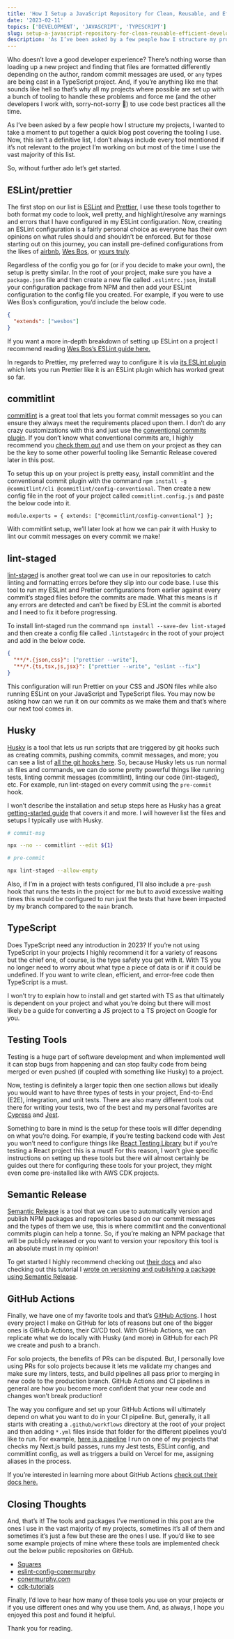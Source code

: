```yaml
---
title: 'How I Setup a JavaScript Repository for Clean, Reusable, and Efficient Development'
date: '2023-02-11'
topics: ['DEVELOPMENT', 'JAVASCRIPT', 'TYPESCRIPT']
slug: setup-a-javascript-repository-for-clean-reusable-efficient-development
description: 'As I’ve been asked by a few people how I structure my projects, I wanted to take a moment to put together a quick blog post covering the tooling I use.'
---
```


Who doesn’t love a good developer experience? There’s nothing worse than loading up a new project and finding that files are formatted differently depending on the author, random commit messages are used, or `any` types are being cast in a TypeScript project. And, if you’re anything like me that sounds like hell so that’s why all my projects where possible are set up with a bunch of tooling to handle these problems and force me (and the other developers I work with, sorry-not-sorry 👀) to use code best practices all the time.

As I’ve been asked by a few people how I structure my projects, I wanted to take a moment to put together a quick blog post covering the tooling I use. Now, this isn’t a definitive list, I don’t always include every tool mentioned if it’s not relevant to the project I’m working on but most of the time I use the vast majority of this list.

So, without further ado let’s get started.

## ESLint/prettier

The first stop on our list is [ESLint](https://eslint.org/) and [Prettier](https://prettier.io/), I use these tools together to both format my code to look, well pretty, and highlight/resolve any warnings and errors that I have configured in my ESLint configuration. Now, creating an ESLint configuration is a fairly personal choice as everyone has their own opinions on what rules should and shouldn’t be enforced. But for those starting out on this journey, you can install pre-defined configurations from the likes of [airbnb](https://www.npmjs.com/package/eslint-config-airbnb), [Wes Bos](https://www.npmjs.com/package/eslint-config-wesbos), or [yours truly](https://www.npmjs.com/package/eslint-config-conermurphy).

Regardless of the config you go for (or if you decide to make your own), the setup is pretty similar. In the root of your project, make sure you have a `package.json` file and then create a new file called `.eslintrc.json`, install your configuration package from NPM and then add your ESLint configuration to the config file you created. For example, if you were to use Wes Bos’s configuration, you’d include the below code.

```json:[]:.eslintrc.json
{
  "extends": ["wesbos"]
}
```

If you want a more in-depth breakdown of setting up ESLint on a project I recommend reading [Wes Bos’s ESLint guide here.](https://github.com/wesbos/eslint-config-wesbos)

In regards to Prettier, my preferred way to configure it is via [its ESLint plugin](https://github.com/prettier/eslint-plugin-prettier) which lets you run Prettier like it is an ESLint plugin which has worked great so far.

## commitlint

[commitlint](https://commitlint.js.org/#/) is a great tool that lets you format commit messages so you can ensure they always meet the requirements placed upon them. I don’t do any crazy customizations with this and just use the [conventional commits plugin](https://www.npmjs.com/package/@commitlint/config-conventional). If you don’t know what conventional commits are, I highly recommend you [check them out](https://www.conventionalcommits.org/en/v1.0.0/) and use them on your project as they can be the key to some other powerful tooling like Semantic Release covered later in this post.

To setup this up on your project is pretty easy, install commitlint and the conventional commit plugin with the command `npm install -g @commitlint/cli @commitlint/config-conventional`. Then create a new config file in the root of your project called `commitlint.config.js` and paste the below code into it.

```js:[]:./commitlint.config.js:JAVASCRIPT
module.exports = { extends: ["@commitlint/config-conventional"] };
```

With commitlint setup, we’ll later look at how we can pair it with Husky to lint our commit messages on every commit we make!

## lint-staged

[lint-staged](https://github.com/okonet/lint-staged) is another great tool we can use in our repositories to catch linting and formatting errors before they slip into our code base. I use this tool to run my ESLint and Prettier configurations from earlier against every commit’s staged files before the commits are made. What this means is if any errors are detected and can’t be fixed by ESLint the commit is aborted and I need to fix it before progressing.

To install lint-staged run the command `npm install --save-dev lint-staged` and then create a config file called `.lintstagedrc` in the root of your project and add in the below code.

```json
{
  "**/*.{json,css}": ["prettier --write"],
  "**/*.{ts,tsx,js,jsx}": ["prettier --write", "eslint --fix"]
}
```

This configuration will run Prettier on your CSS and JSON files while also running ESLint on your JavaScript and TypeScript files. You may now be asking how can we run it on our commits as we make them and that’s where our next tool comes in.

## Husky

[Husky](https://typicode.github.io/husky/#/) is a tool that lets us run scripts that are triggered by git hooks such as creating commits, pushing commits, commit messages, and more; you can see a list of [all the git hooks here](https://git-scm.com/docs/githooks). So, because Husky lets us run normal `sh` files and commands, we can do some pretty powerful things like running tests, linting commit messages (commitlint), linting our code (lint-staged), etc. For example, run lint-staged on every commit using the `pre-commit` hook.

I won’t describe the installation and setup steps here as Husky has a great [getting-started guide](https://typicode.github.io/husky/#/?id=automatic-recommended) that covers it and more. I will however list the files and setups I typically use with Husky.

```bash
# commit-msg

npx --no -- commitlint --edit ${1}
```

```bash
# pre-commit

npx lint-staged --allow-empty
```

Also, if I’m in a project with tests configured, I’ll also include a `pre-push` hook that runs the tests in the project for me but to avoid excessive waiting times this would be configured to run just the tests that have been impacted by my branch compared to the `main` branch.

## TypeScript

Does TypeScript need any introduction in 2023? If you’re not using TypeScript in your projects I highly recommend it for a variety of reasons but the chief one, of course, is the type safety you get with it. With TS you no longer need to worry about what type a piece of data is or if it could be undefined. If you want to write clean, efficient, and error-free code then TypeScript is a must.

I won’t try to explain how to install and get started with TS as that ultimately is dependent on your project and what you’re doing but there will most likely be a guide for converting a JS project to a TS project on Google for you.

## Testing Tools

Testing is a huge part of software development and when implemented well it can stop bugs from happening and can stop faulty code from being merged or even pushed (if coupled with something like Husky) to a project.

Now, testing is definitely a larger topic then one section allows but ideally you would want to have three types of tests in your project, End-to-End (E2E), integration, and unit tests. There are also many different tools out there for writing your tests, two of the best and my personal favorites are [Cypress](https://www.cypress.io/) and [Jest](https://jestjs.io/).

Something to bare in mind is the setup for these tools will differ depending on what you’re doing. For example, if you’re testing backend code with Jest you won’t need to configure things like [React Testing Library](https://testing-library.com/docs/react-testing-library/intro/) but if you’re testing a React project this is a must! For this reason, I won’t give specific instructions on setting up these tools but there will almost certainly be guides out there for configuring these tools for your project, they might even come pre-installed like with AWS CDK projects.

## Semantic Release

[Semantic Release](https://github.com/semantic-release/semantic-release) is a tool that we can use to automatically version and publish NPM packages and repositories based on our commit messages and the types of them we use, this is where commitlint and the conventional commits plugin can help a tonne. So, if you’re making an NPM package that will be publicly released or you want to version your repository this tool is an absolute must in my opinion!

To get started I highly recommend checking out [their docs](https://semantic-release.gitbook.io/semantic-release/usage/installation) and also checking out this tutorial I [wrote on versioning and publishing a package using Semantic Release](https://conermurphy.com/blog/automatically-publish-maintain-npm-package-semantic-release).

## GitHub Actions

Finally, we have one of my favorite tools and that’s [GitHub Actions](https://github.com/features/actions). I host every project I make on GitHub for lots of reasons but one of the bigger ones is GitHub Actions, their CI/CD tool. With GitHub Actions, we can replicate what we do locally with Husky (and more) in GitHub for each PR we create and push to a branch.

For solo projects, the benefits of PRs can be disputed. But, I personally love using PRs for solo projects because it lets me validate my changes and make sure my linters, tests, and build pipelines all pass prior to merging in new code to the production branch. GitHub Actions and CI pipelines in general are how you become more confident that your new code and changes won’t break production!

The way you configure and set up your GitHub Actions will ultimately depend on what you want to do in your CI pipeline. But, generally, it all starts with creating a `.github/workflows` directory at the root of your project and then adding `*.yml` files inside that folder for the different pipelines you’d like to run. For example, [here is a pipeline](https://github.com/conermurphy/squares/blob/main/.github/workflows/ci.yml) I run on one of my projects that checks my Next.js build passes, runs my Jest tests, ESLint config, and commitlint config, as well as triggers a build on Vercel for me, assigning aliases in the process.

If you’re interested in learning more about GitHub Actions [check out their docs here.](https://docs.github.com/en/actions)

## Closing Thoughts

And, that’s it! The tools and packages I’ve mentioned in this post are the ones I use in the vast majority of my projects, sometimes it’s all of them and sometimes it’s just a few but these are the ones I use. If you’d like to see some example projects of mine where these tools are implemented check out the below public repositories on GitHub.

- [Squares](https://github.com/conermurphy/squares)
- [eslint-config-conermurphy](https://github.com/conermurphy/eslint-config-conermurphy)
- [conermurphy.com](https://github.com/conermurphy/conermurphy.com)
- [cdk-tutorials](https://github.com/conermurphy/cdk-tutorials/)

Finally, I’d love to hear how many of these tools you use on your projects or if you use different ones and why you use them. And, as always, I hope you enjoyed this post and found it helpful.

Thank you for reading.
